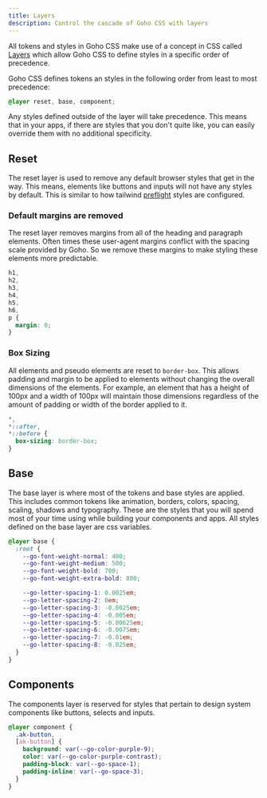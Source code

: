 ```yaml
---
title: Layers
description: Control the cascade of Goho CSS with layers
---
```


All tokens and styles in Goho CSS make use of a concept in CSS called [Layers](https://developer.mozilla.org/en-US/docs/Web/CSS/@layer) which allow Goho CSS to define styles in a specific order of precedence.

Goho CSS defines tokens an styles in the following order from least to most precedence:

```css title="layer.css"
@layer reset, base, component;
```

Any styles defined outside of the layer will take precedence. This means that in your apps, if there are styles that you don't quite like, you can easily override them with no additional specificity.

## Reset

The reset layer is used to remove any default browser styles that get in the way. This means, elements like buttons and inputs will not have any styles by default. This is similar to how tailwind [preflight](https://unpkg.com/tailwindcss@3.4.3/src/css/preflight.css) styles are configured.

### Default margins are removed

The reset layer removes margins from all of the heading and paragraph elements. Often times these user-agent margins conflict with the spacing scale provided by Goho. So we remove these margins to make styling these elements more predictable.

```css title="reset.css"
h1,
h2,
h3,
h4,
h5,
h6,
p {
  margin: 0;
}
```

### Box Sizing

All elements and pseudo elements are reset to `border-box`. This allows padding and margin to be applied to elements without changing the overall dimensions of the elements. For example, an element that has a height of 100px and a width of 100px will maintain those dimensions regardless of the amount of padding or width of the border applied to it.

```css title="reset.css"
*,
*::after,
*::before {
  box-sizing: border-box;
}
```

## Base

The base layer is where most of the tokens and base styles are applied. This includes common tokens like animation, borders, colors, spacing, scaling, shadows and typography. These are the styles that you will spend most of your time using while building your components and apps. All styles defined on the base layer are css variables.

```css title="space.css"
@layer base {
  :root {
    --go-font-weight-normal: 400;
    --go-font-weight-medium: 500;
    --go-font-weight-bold: 700;
    --go-font-weight-extra-bold: 800;

    --go-letter-spacing-1: 0.0025em;
    --go-letter-spacing-2: 0em;
    --go-letter-spacing-3: -0.0025em;
    --go-letter-spacing-4: -0.005em;
    --go-letter-spacing-5: -0.00625em;
    --go-letter-spacing-6: -0.0075em;
    --go-letter-spacing-7: -0.01em;
    --go-letter-spacing-8: -0.025em;
  }
}
```

## Components

The components layer is reserved for styles that pertain to design system components like buttons, selects and inputs.

```css title="button.css"
@layer component {
  .ak-button,
  [ak-button] {
    background: var(--go-color-purple-9);
    color: var(--go-color-purple-contrast);
    padding-block: var(--go-space-1);
    padding-inline: var(--go-space-3);
  }
}
```
